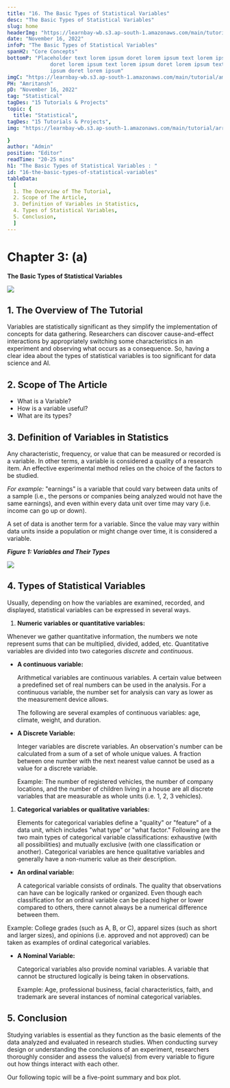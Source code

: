 ```yaml
---
title: "16. The Basic Types of Statistical Variables"
desc: "The Basic Types of Statistical Variables"
slug: home
headerImg: "https://learnbay-wb.s3.ap-south-1.amazonaws.com/main/tutorial/python.png"
date: "November 16, 2022"
infoP: "The Basic Types of Statistical Variables"
spanH2: "Core Concepts"
bottomP: "Placeholder text lorem ipsum doret lorem ipsum text lorem ipsum
              doret lorem ipsum text lorem ipsum doret lorem ipsum text lorem
              ipsum doret lorem ipsum"
imgC: "https://learnbay-wb.s3.ap-south-1.amazonaws.com/main/tutorial/amritansh.png"
PH: "Amritansh"
pD: "November 16, 2022"
tag: "Statistical"
tagDes: "15 Tutorials & Projects"
topic: {
  title: "Statistical",
tagDes: "15 Tutorials & Projects",
img: "https://learnbay-wb.s3.ap-south-1.amazonaws.com/main/tutorial/arrow.png"

}
author: "Admin"
position: "Editor"
readTime: "20-25 mins"
h1: "The Basic Types of Statistical Variables : "
id: "16-the-basic-types-of-statistical-variables"
tableData:
  [
  1. The Overview of The Tutorial, 
  2. Scope of The Article,  
  3. Definition of Variables in Statistics,  
  4. Types of Statistical Variables,  
  5. Conclusion,
  ]
---
```





# **Chapter 3: (a)**

**The Basic Types of Statistical Variables**


<img src="https://learnbay-wb.s3.ap-south-1.amazonaws.com/main/tutorial/statistics/The+basic+of+conditional+probability+main+banner.jpg"></img>



## 1. The Overview of The Tutorial

Variables are statistically significant as they simplify the implementation of concepts for data gathering. Researchers can discover cause-and-effect interactions by appropriately switching some characteristics in an experiment and observing what occurs as a consequence. So, having a clear idea about the types of statistical variables is too significant for data science and AI.


## 2. Scope of The Article



* What is a Variable?
* How is a variable useful?
* What are its types? 


## 3. Definition of Variables in Statistics

Any characteristic, frequency, or value that can be measured or recorded is a variable. In other terms, a variable is considered a quality of a research item. An effective experimental method relies on the choice of the factors to be studied.

_For example:_ "earnings" is a variable that could vary between data units of a sample (i.e., the persons or companies being analyzed would not have the same earnings), and even within every data unit over time may vary (i.e. income can go up or down).

A set of data is another term for a variable. Since the value may vary within data units inside a population or might change over time, it is considered a variable.

**_Figure 1: Variables and Their Types_**




<img src="https://learnbay-wb.s3.ap-south-1.amazonaws.com/main/tutorial/statistics/The+basic+of+conditional+probability+main+banner.jpg"></img>

	


## 4. Types of Statistical Variables

Usually, depending on how the variables are examined, recorded, and displayed, statistical variables can be expressed in several ways.



1. **Numeric variables or quantitative variables:**

Whenever we gather quantitative information, the numbers we note represent sums that can be multiplied, divided, added, etc. Quantitative variables are divided into two categories _discrete_ and _continuous_.



* **A continuous variable:**

    Arithmetical variables are continuous variables. A certain value between a predefined set of real numbers can be used in the analysis. For a continuous variable, the number set for analysis can vary as lower as the measurement device allows. 


    The following are several examples of continuous variables: age, climate, weight, and duration.

* **A Discrete Variable:**

    Integer variables are discrete variables. An observation's number can be calculated from a sum of a set of whole unique values. A fraction between one number with the next nearest value cannot be used as a value for a discrete variable.


    Example: The number of registered vehicles, the number of company locations, and the number of children living in a house are all discrete variables that are measurable as whole units (i.e. 1, 2, 3 vehicles). 

1. **Categorical variables or qualitative variables:**

    Elements for categorical variables define a "quality" or "feature" of a data unit, which includes "what type" or "what factor." Following are the two main types of categorical variable classifications: exhaustive (with all possibilities) and mutually exclusive (with one classification or another). Categorical variables are hence qualitative variables and generally have a non-numeric value as their description.

* **An ordinal variable:**

  A categorical variable consists of ordinals. The quality that observations can have can be logically ranked or organized. Even though each classification for an ordinal variable can be placed higher or lower compared to others, there cannot always be a numerical difference between them. 

Example: College grades (such as A, B, or C), apparel sizes (such as short and larger sizes), and opinions (i.e. approved and not approved) can be taken as examples of ordinal categorical variables.



* **A Nominal Variable:**

    Categorical variables also provide nominal variables. A variable that cannot be structured logically is being taken in observations. 


    Example: Age, professional business, facial characteristics, faith, and trademark are several instances of nominal categorical variables.



## 5. Conclusion

Studying variables is essential as they function as the basic elements of the data analyzed and evaluated in research studies. When conducting survey design or understanding the conclusions of an experiment, researchers thoroughly consider and assess the value(s) from every variable to figure out how things interact with each other.

Our following topic will be a five-point summary and box plot.
